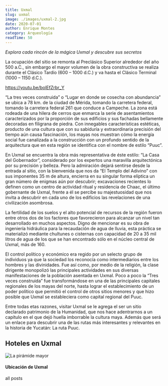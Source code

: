 ```yaml
---
title: Uxmal
slug: uxmal
image: ./images/uxmal-2.jpg
date: 2020-07-01
author: Enrique Montes
category: Arqueología
readTime: 50
---
```



_Explora cada rincón de la mágica Uxmal y descubre sus secretos_

La ocupación del sitio se remonta al Preclásico Superior alrededor del año 500 a.C., sin embargo el mayor volumen de la obra constructiva se realiza durante el Clásico Tardío (600 – 1000 d.C.) y va hasta el Clásico Terminal (1000 – 1150 d.C.).

https://youtu.be/bolEfZrbr_Y

“La tres veces construida” o “Lugar en donde se cosecha con abundancia” se ubica a 78 km. de la ciudad de Mérida, tomando la carretera federal, tomando la carretera federal 261 que conduce a Campeche. La zona está rodeada de una hilera de cerros que enmarca la serie de asentamientos caracterizados por la proporción de sus edificios y sus fachadas bellamente decoradas en filigrana de piedra. Con innegables características estéticas, producto de una cultura que con su sabiduría y extraordinaria precisión del tiempo aún causa fascinación, los mayas nos muestran cómo la energía social fue canalizada a la construcción con un profundo sentido de la arquitectura que en esta región se identifica con el nombre de estilo “Puuc”.

En Uxmal se encuentra la obra más representativa de éste estilo: “La Casa del Gobernador”, considerado por los expertos una maravilla arquitectónica por su precisión y belleza. Pero la admiración dejará sentirse desde la entrada al sitio, con la bienvenida que nos da “El Templo del Adivino” con sus imponentes 35 m de altura, encierra en su singular forma elíptica un gran número de enigmas aún por descubrir; excavaciones recientes lo definen como un centro de actividad ritual y residencia de Chaac, el último gobernante de Uxmal, frente a él se percibe su majestuosidad que nos invita a descubrir en cada uno de los edificios las revelaciones de una civilización asombrosa.

La fertilidad de los suelos y el alto potencial de recursos de la región fueron entre otros dos de los factores que favorecieron para alcanzar un nivel tan desarrollado en muchos aspectos. Digno de mencionar es su obra de ingeniería hidráulica para la recaudación de agua de lluvia, esta práctica se materializó mediante chultunes o cisternas con capacidad de 20 a 35 mil litros de agua de los que se han encontrado sólo en el núcleo central de Uxmal, más de 160.

El control político y económico era regido por un selecto grupo de individuos ya que la sociedad los reconocía como intermediarios entre los hombres y las divinidades. Fue así como, por medio de la religión, la clase dirigente monopolizó las principales actividades en sus diversas manifestaciones de la población asentada en Uxmal. Poco a poco la “Tres veces construida” fue transformándose en una de las principales capitales regionales de los mayas del norte, hasta lograr el establecimiento de un poder político que permitió el control de otros sitios menores y que hizo posible que Uxmal se estableciera como capital regional del Puuc.

Entre todas etas razones, visitar Uxmal se le agrega el ser un sitio declarado patrimonio de la Humanidad, que nos hace adentrarnos a un capítulo en el que dejó huella imborrable la cultura maya. Además que será un enlace para descubrir una de las rutas más interesantes y relevantes en la historia de Yucatán: La ruta Puuc.

## Hoteles en Uxmal

<InsertaScript liga="https://www.travelpayouts.com/blissey/scripts_es.js?categories=popularity&id=1421131&type=compact&marker=182367.tyucatan&powered_by=false&host=hoteles.tyucatan.com%2Fhotels&locale=es&currency=mxn&limit=10&nobooking=true" />


![La pirámide mayor](./images/uxmal-1.jpg)

#### Ubicación de Uxmal

<Map
          lat="20.363456"
          lng="-89.771176"
          zoom={8}
          mensaje="Valladolid, Yucatán"
/>

<Link to="/posts" className="btn center-btn">
  all posts
</Link>
